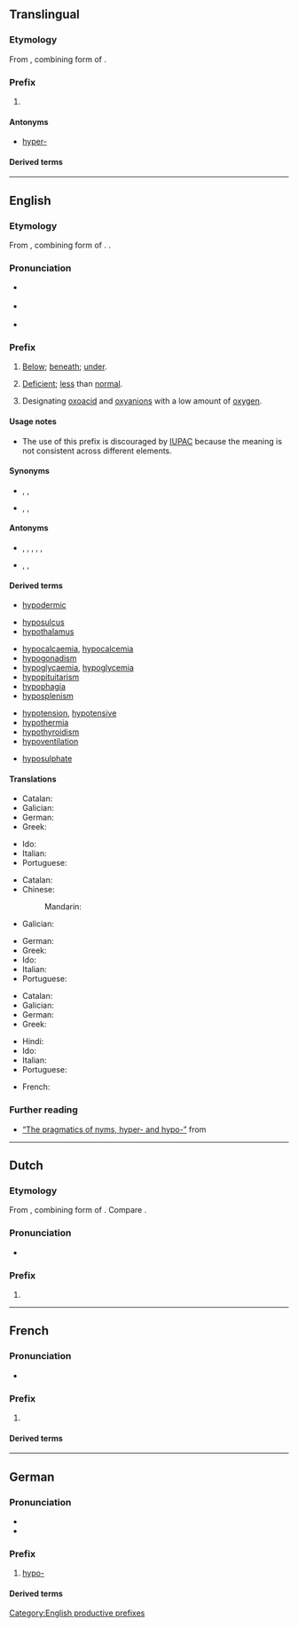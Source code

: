 {{also|hypo|hypo.}}
==Translingual==

===Etymology===
From {{der|mul|grc|ὑπο-}}, combining form of {{m|grc|ὑπό||under}}.

===Prefix===
{{head|mul|prefix}}

# {{l|en|hypo-}}

====Antonyms====
* [[hyper-#Translingual|hyper-]]

====Derived terms====
{{prefixsee|mul|hypo-}}

----

==English==

===Etymology===
From {{der|en|grc|ὑπο-}}, combining form of {{m|grc|ὑπό||under}}. {{doublet|en|sub-}}.

===Pronunciation===
* {{a|RP}} {{IPA|en|/ˈhaɪpəʊ/}}
* {{a|GA}} {{IPA|en|/ˈhaɪpoʊ/}}
* {{rhymes|en|aɪpəʊ|s=2}}

===Prefix===
{{en-prefix}}

# {{lb|en|anatomy}} [[below|Below]]; [[beneath]]; [[under]].
#: {{syn|en|sub-|q1=Latinate}}
# {{lb|en|medicine}} [[deficient|Deficient]]; [[less]] than [[normal]].
#: {{syn|en|sub-|q1=Latinate}}
#: {{ant|en|hyper-}}
# {{lb|en|chemistry}} Designating [[oxoacid]] and [[oxyanion]]s with a low amount of [[oxygen]].
#: {{ant|en|per-}}

====Usage notes====
* {{sense|chemistry}} The use of this prefix is discouraged by [[IUPAC]] because the meaning is not consistent across different elements.

====Synonyms====
* {{sense|below}} {{l|en|under-}}, {{l|en|sub-}}, {{l|en|infra-}}
* {{sense|deficient}} {{l|en|under-}}, {{l|en|dys-}}, {{l|en|mal-}}

====Antonyms====
* {{sense|below}} {{l|en|on-}}, {{l|en|en-}}, {{l|en|epi-}}, {{l|en|super-}}, {{l|en|supra-}}, {{l|en|sur-}}
* {{sense|def}} {{l|en|over-}}, {{l|en|hyper-}}, {{l|en|ultra-}}

====Derived terms====
{{prefixsee|en}}
{{rel-top|Terms derived from the ''hypo-'' prefix in the anatomical sense}}
* [[hypodermic]]
{{rel-mid}}
* [[hyposulcus]]
* [[hypothalamus]]
{{rel-bottom}}
{{rel-top|Terms derived from the ''hypo-'' prefix in the medical sense}}
* [[hypocalcaemia]], [[hypocalcemia]]
* [[hypogonadism]]
* [[hypoglycaemia]], [[hypoglycemia]]
* [[hypopituitarism]]
* [[hypophagia]]
* [[hyposplenism]]
{{rel-mid}}
* [[hypotension]], [[hypotensive]]
* [[hypothermia]]
* [[hypothyroidism]]
* [[hypoventilation]]
{{rel-bottom}}
{{rel-top|Terms derived from the ''hypo-'' prefix in the chemical sense}}
* [[hyposulphate]]
{{rel-mid}}
{{rel-bottom}}

====Translations====
{{trans-top|Anatomical sense}}
* Catalan: {{t+|ca|hipo-}}
* Galician: {{t+|gl|hipo-}}
* German: {{t+|de|hypo-}}
* Greek: {{t+|el|υπο-}}
{{trans-mid}}
* Ido: {{t|io|hipo-}}
* Italian: {{t+|it|ipo-}}
* Portuguese: {{t|pt|hipo-}}
{{trans-bottom}}

{{trans-top|Medical sense}}
* Catalan: {{t+|ca|hipo-}}
* Chinese:
*: Mandarin: {{t+|cmn|低|tr=dī}}
* Galician: {{t+|gl|hipo-}}
{{trans-mid}}
* German: {{t+|de|hypo-}}
* Greek: {{t+|el|υπο-}}
* Ido: {{t|io|hipo-}}
* Italian: {{t+|it|ipo-}}
* Portuguese: {{t|pt|hipo-}}
{{trans-bottom}}

{{trans-top|Chemical sense}}
* Catalan: {{t+|ca|hipo-}}
* Galician: {{t+|gl|hipo-}}
* German: {{t+|de|hypo-}}
* Greek: {{t+|el|υπο-}}
{{trans-mid}}
* Hindi: {{t|hi|उन-}}
* Ido: {{t|io|hipo-}}
* Italian: {{t+|it|ipo-}}
* Portuguese: {{t|pt|hipo-}}
{{trans-bottom}}

{{checktrans-top}}
* French: {{t+check|fr|hypo-}}
{{trans-mid}}
{{trans-bottom}}

===Further reading===
* [https://languagelog.ldc.upenn.edu/nll/?p=51908 “The pragmatics of nyms, hyper- and hypo-”] from {{w|Language Log}}

[[Category:English productive prefixes]]

----

==Dutch==

===Etymology===
From {{der|nl|grc|ὑπο-}}, combining form of {{m|grc|ὑπό||under}}. Compare {{m|nl|sub-}}.

===Pronunciation===
* {{audio|nl|Nl-hypo-.ogg|Audio}}

===Prefix===
{{head|nl|prefix}}

# {{l|en|hypo-}}

{{prefixsee|nl}}

----

==French==

===Pronunciation===
* {{fr-muteh}} {{fr-IPA||hypŏ}}

===Prefix===
{{fr-prefix}}

# {{l|en|hypo-}}

====Derived terms====
{{prefixsee|fr}}

----

==German==

===Pronunciation===
* {{IPA|de|/ˈhypo/}}
* {{audio|de|De-hypo-.ogg|Audio}}

===Prefix===
{{de-pref}}

# [[#English|hypo-]]

====Derived terms====
{{prefixsee|de}}
